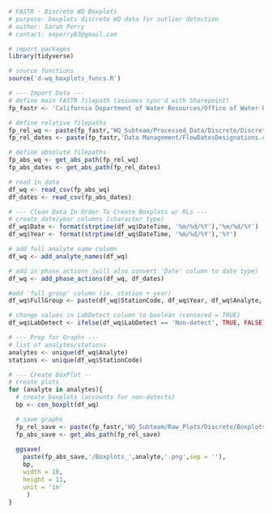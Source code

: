 ```r
# FASTR - Discrete WQ Boxplots
# purpose: boxplots discrete WQ data for outlier detection
# author: Sarah Perry
# contact: seperry83@gmail.com
```

```r
# import packages
library(tidyverse)

# source functions
source('d-wq_boxplots_funcs.R')
```

```r
# --- Import Data ---
# define main FASTR filepath (assumes sync'd with Sharepoint)
fp_fastr <- 'California Department of Water Resources/Office of Water Quality and Estuarine Ecology - North Delta Flow Action/'

# define relative filepaths 
fp_rel_wq <- paste(fp_fastr,'WQ_Subteam/Processed_Data/Discrete/Discrete_Output_Lab.csv', sep = '')
fp_rel_dates <- paste(fp_fastr,'Data Management/FlowDatesDesignations.csv', sep = '')

# define absolute filepaths
fp_abs_wq <- get_abs_path(fp_rel_wq)
fp_abs_dates <- get_abs_path(fp_rel_dates)

# read in data
df_wq <- read_csv(fp_abs_wq)
df_dates <- read_csv(fp_abs_dates)

# --- Clean Data In Order To Create Boxplots w/ RLs ---
# create date/year columns (character type)
df_wq$Date <- format(strptime(df_wq$DateTime, '%m/%d/%Y'),'%m/%d/%Y')
df_wq$Year <- format(strptime(df_wq$DateTime, '%m/%d/%Y'),'%Y')

# add full analyte name column
df_wq <- add_analyte_names(df_wq)

# add in phase actions (will also convert 'Date' column to date type)
df_wq <- add_phase_actions(df_wq, df_dates)

#add 'full group' column (ie. station + year)
df_wq$FullGroup <- paste(df_wq$StationCode, df_wq$Year, df_wq$Analyte, sep = ',')

# change values in LabDetect column to boolean (censored = TRUE)
df_wq$LabDetect <- ifelse(df_wq$LabDetect == 'Non-detect', TRUE, FALSE)
```

```r
# --- Prep for Graphs ---
# list of analytes/stations
analytes <- unique(df_wq$Analyte)
stations <- unique(df_wq$StationCode)

# --- Create BoxPlot --
# create plots
for (analyte in analytes){ 
  # create boxplots (accounts for non-detects)
  bp <- cen_boxplt(df_wq)

  # save graphs
  fp_rel_save <- paste(fp_fastr,'WQ_Subteam/Raw_Plots/Discrete/Boxplots', sep = '')
  fp_abs_save <- get_abs_path(fp_rel_save)
  
  ggsave(
    paste(fp_abs_save,'/Boxplots_',analyte,'.png',sep = ''),
    bp,
    width = 10,
    height = 11,
    unit = 'in'
     )
}
```


